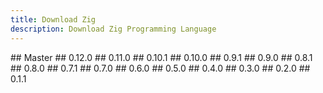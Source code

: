 ```yaml
---
title: Download Zig
description: Download Zig Programming Language
---
```


<TocDownloadComponent>
## Master
</TocDownloadComponent>

<TocDownloadComponent>
## 0.12.0
</TocDownloadComponent>

<TocDownloadComponent>
## 0.11.0
</TocDownloadComponent>

<TocDownloadComponent>
## 0.10.1
</TocDownloadComponent>

<TocDownloadComponent>
## 0.10.0
</TocDownloadComponent>

<TocDownloadComponent>
## 0.9.1
</TocDownloadComponent>

<TocDownloadComponent>
## 0.9.0
</TocDownloadComponent>

<TocDownloadComponent>
## 0.8.1
</TocDownloadComponent>

<TocDownloadComponent>
## 0.8.0
</TocDownloadComponent>

<TocDownloadComponent>
## 0.7.1
</TocDownloadComponent>

<TocDownloadComponent>
## 0.7.0
</TocDownloadComponent>

<TocDownloadComponent>
## 0.6.0
</TocDownloadComponent>

<TocDownloadComponent>
## 0.5.0
</TocDownloadComponent>

<TocDownloadComponent>
## 0.4.0
</TocDownloadComponent>

<TocDownloadComponent>
## 0.3.0
</TocDownloadComponent>

<TocDownloadComponent>
## 0.2.0
</TocDownloadComponent>

<TocDownloadComponent>
## 0.1.1
</TocDownloadComponent>
